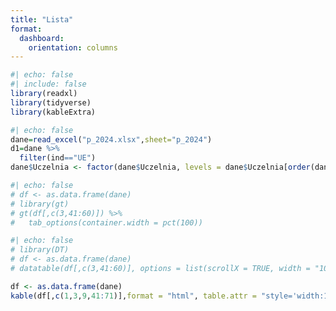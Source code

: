 ```yaml
---
title: "Lista"
format: 
  dashboard:
    orientation: columns
---
```


```r
#| echo: false
#| include: false
library(readxl)
library(tidyverse)
library(kableExtra)
```

```r
#| echo: false
dane=read_excel("p_2024.xlsx",sheet="p_2024")
d1=dane %>% 
  filter(ind=="UE")
dane$Uczelnia <- factor(dane$Uczelnia, levels = dane$Uczelnia[order(dane$Ranking_2024)])
```




```r
#| echo: false
# df <- as.data.frame(dane)
# library(gt)
# gt(df[,c(3,41:60)]) %>%
#   tab_options(container.width = pct(100))
```





```r
#| echo: false
# library(DT)
# df <- as.data.frame(dane)
# datatable(df[,c(3,41:60)], options = list(scrollX = TRUE, width = "100%"))
```



```r
df <- as.data.frame(dane)
kable(df[,c(1,3,9,41:71)],format = "html", table.attr = "style='width:100%;'")
```

